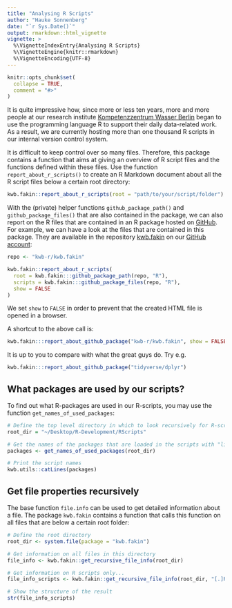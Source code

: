 ```yaml
---
title: "Analysing R Scripts"
author: "Hauke Sonnenberg"
date: "`r Sys.Date()`"
output: rmarkdown::html_vignette
vignette: >
  %\VignetteIndexEntry{Analysing R Scripts}
  %\VignetteEngine{knitr::rmarkdown}
  %\VignetteEncoding{UTF-8}
---
```


```r
knitr::opts_chunk$set(
  collapse = TRUE,
  comment = "#>"
)
```

It is quite impressive how, since more or less ten years, more and more people 
at our research institute 
[Kompetenzzentrum Wasser Berlin](http://komptenz-wasser.de) began to use
the programming language R to support their daily data-related work.
As a result, we are currently hosting more than one thousand R scripts in 
our internal version control system.

It is difficult to keep control over so many files. 
Therefore, this package contains a function that aims at giving an overview
of R script files and the functions defined within these files.
Use the function `report_about_r_scripts()` to create an R Markdown document 
about all the R script files below a certain root directory:

```r
kwb.fakin::report_about_r_scripts(root = "path/to/your/script/folder")
```

With the (private) helper functions `github_package_path()` and
`github_package_files()` that are also contained in the package, we can also 
report on the R files that are contained in an R package hosted on 
[GitHub](https://github.com).
For example, we can have a look at the files that are contained in this package.
They are available in the repository 
[kwb.fakin](https://github.com/kwb-r/kwb.fakin) on our 
[GitHub account](https://github.com/kwb-r):

```r
repo <- "kwb-r/kwb.fakin"

kwb.fakin::report_about_r_scripts(
  root = kwb.fakin:::github_package_path(repo, "R"),
  scripts = kwb.fakin:::github_package_files(repo, "R"),
  show = FALSE
)
```

We set `show` to `FALSE` in order to prevent that the created HTML file is
opened in a browser. 

A shortcut to the above call is:

```r
kwb.fakin:::report_about_github_package("kwb-r/kwb.fakin", show = FALSE)
```

It is up to you to compare with what the great guys do. Try e.g.

```r
kwb.fakin:::report_about_github_package("tidyverse/dplyr")
```

## What packages are used by our scripts?

To find out what R-packages are used in our R-scripts, you may use the 
function `get_names_of_used_packages`:

```r
# Define the top level directory in which to look recursively for R-scripts
root_dir = "~/Desktop/R-Development/RScripts"

# Get the names of the packages that are loaded in the scripts with "library()"
packages <- get_names_of_used_packages(root_dir)

# Print the script names
kwb.utils::catLines(packages)
```

## Get file properties recursively

The base function `file.info` can be used to get detailed information about
a file. The package `kwb.fakin` contains a function that calls this function
on all files that are below a certain root folder:

```r
# Define the root directory
root_dir <- system.file(package = "kwb.fakin")

# Get information on all files in this directory
file_info <- kwb.fakin::get_recursive_file_info(root_dir)

# Get information on R scripts only...
file_info_scripts <- kwb.fakin::get_recursive_file_info(root_dir, "[.]R$")

# Show the structure of the result
str(file_info_scripts)
```

